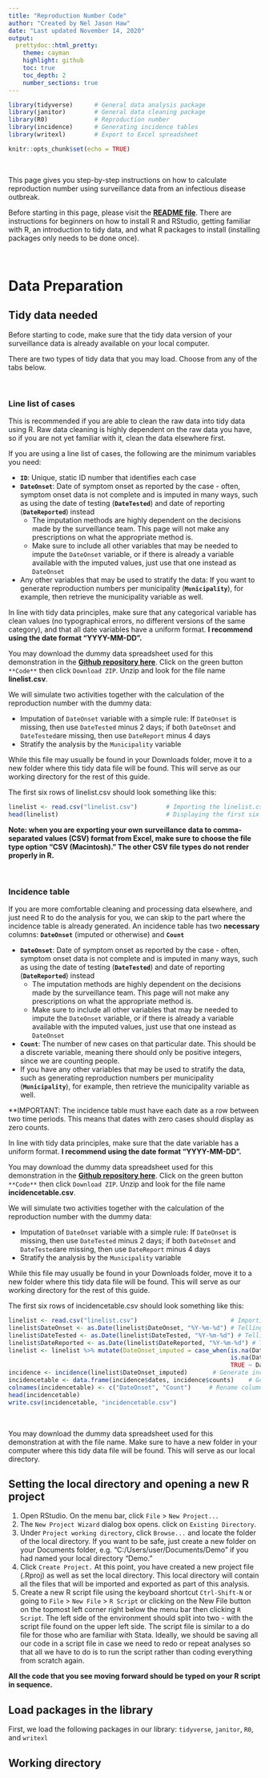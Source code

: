 ```yaml
---
title: "Reproduction Number Code"
author: "Created by Nel Jason Haw"
date: "Last updated November 14, 2020"
output: 
  prettydoc::html_pretty:
    theme: cayman
    highlight: github
    toc: true
    toc_depth: 2
    number_sections: true
---
```


```r
library(tidyverse)      # General data analysis package
library(janitor)        # General data cleaning package
library(R0)             # Reproduction number
library(incidence)      # Generating incidence tables
library(writexl)        # Export to Excel spreadsheet
```

```r
knitr::opts_chunk$set(echo = TRUE)
```
<br>

This page gives you step-by-step instructions on how to calculate reproduction number using surveillance data from an infectious disease outbreak.

Before starting in this page, please visit the [**README file**](https://neljasonhaw.github.io/ReproductionNumber). There are instructions for beginners on how to install R and RStudio, getting familiar with R, an introduction to tidy data, and what R packages to install (installing packages only needs to be done once).

<br>

# Data Preparation

## Tidy data needed {.tabset}
Before starting to code, make sure that the tidy data version of your surveillance data is already available on your local computer. 

There are two types of tidy data that you may load. Choose from any of the tabs below.

<br>

### Line list of cases
This is recommended if you are able to clean the raw data into tidy data using R. Raw data cleaning is highly dependent on the raw data you have, so if you are not yet familiar with it, clean the data elsewhere first.

If you are using a line list of cases, the following are the minimum variables you need:

* **`ID`**: Unique, static ID number that identifies each case
* **`DateOnset`**: Date of symptom onset as reported by the case - often, symptom onset data is not complete and is imputed in many ways, such as using the date of testing (**`DateTested`**) and date of reporting (**`DateReported`**) instead
  * The imputation methods are highly dependent on the decisions made by the surveillance team. This page will not make any prescriptions on what the appropriate method is.
  * Make sure to include all other variables that may be needed to impute the `DateOnset` variable, or if there is already a variable available with the imputed values, just use that one instead as `DateOnset`
* Any other variables that may be used to stratify the data: If you want to generate reproduction numbers per municipality (**`Municipality`**), for example, then retrieve the municipality variable as well.

In line with tidy data principles, make sure that any categorical variable has clean values (no typographical errors, no different versions of the same category), and that all date variables have a uniform format. **I recommend using the date format "YYYY-MM-DD".**

You may download the dummy data spreadsheet used for this demonstration in the [**Github repository here**](https://github.com/neljasonhaw/ReproductionNumber). Click on the green button `**Code**` then click `Download ZIP`. Unzip and look for the file name **linelist.csv**.

We will simulate two activities together with the calculation of the reproduction number with the dummy data:

* Imputation of `DateOnset` variable with a simple rule: If `DateOnset` is missing, then use `DateTested` minus 2 days; if both `DateOnset` and `DateTested`are missing, then use `DateReport` minus 4 days
* Stratify the analysis by the `Municipality` variable

While this file may usually be found in your Downloads folder, move it to a new folder where this tidy data file will be found. This will serve as our working directory for the rest of this guide.

The first six rows of linelist.csv should look something like this:
```r
linelist <- read.csv("linelist.csv")        # Importing the linelist.csv file
head(linelist)                              # Displaying the first six rows of linelist
```

**Note: when you are exporting your own surveillance data to comma-separated values (CSV) format from Excel, make sure to choose the file type option "CSV (Macintosh)." The other CSV file types do not render properly in R.**

<br>

### Incidence table
If you are more comfortable cleaning and processing data elsewhere, and just need R to do the analysis for you, we can skip to the part where the incidence table is already generated. An incidence table has two **necessary** columns: **`DateOnset`** (imputed or otherwise) and **`Count`**

* **`DateOnset`**: Date of symptom onset as reported by the case - often, symptom onset data is not complete and is imputed in many ways, such as using the date of testing (**`DateTested`**) and date of reporting (**`DateReported`**) instead
  * The imputation methods are highly dependent on the decisions made by the surveillance team. This page will not make any prescriptions on what the appropriate method is.
  * Make sure to include all other variables that may be needed to impute the `DateOnset` variable, or if there is already a variable available with the imputed values, just use that one instead as `DateOnset`
* **`Count`**: The number of new cases on that particular date. This should be a discrete variable, meaning there should only be positive integers, since we are counting people.
* If you have any other variables that may be used to stratify the data, such as generating reproduction numbers per municipality (**`Municipality`**), for example, then retrieve the municipality variable as well.

**IMPORTANT: The incidence table must have each date as a row between two time periods. This means that dates with zero cases should display as zero counts.

In line with tidy data principles, make sure that the date variable has a uniform format. **I recommend using the date format "YYYY-MM-DD".**

You may download the dummy data spreadsheet used for this demonstration in the [**Github repository here**](https://github.com/neljasonhaw/ReproductionNumber). Click on the green button `**Code**` then click `Download ZIP`. Unzip and look for the file name **incidencetable.csv**.

We will simulate two activities together with the calculation of the reproduction number with the dummy data:

* Imputation of `DateOnset` variable with a simple rule: If `DateOnset` is missing, then use `DateTested` minus 2 days; if both `DateOnset` and `DateTested`are missing, then use `DateReport` minus 4 days
* Stratify the analysis by the `Municipality` variable

While this file may usually be found in your Downloads folder, move it to a new folder where this tidy data file will be found. This will serve as our working directory for the rest of this guide.

The first six rows of incidencetable.csv should look something like this:
```r
linelist <- read.csv("linelist.csv")                          # Importing the linelist.csv file
linelist$DateOnset <- as.Date(linelist$DateOnset, "%Y-%m-%d") # Telling R that DateOnset is a date with format YYYY-MM-DD
linelist$DateTested <- as.Date(linelist$DateTested, "%Y-%m-%d") # Telling R that DateOnset is a date with format YYYY-MM-DD
linelist$DateReported <- as.Date(linelist$DateReported, "%Y-%m-%d") # Telling R that DateOnset is a date with format YYYY-MM-DD
linelist <- linelist %>% mutate(DateOnset_imputed = case_when(is.na(DateOnset) & !is.na(DateTested) ~ DateTested - 2,
                                                              is.na(DateOnset) & is.na(DateTested) ~ DateReported - 4,
                                                              TRUE ~ DateOnset))        # Imputation algorithm
incidence <- incidence(linelist$DateOnset_imputed)       # Generate incidence table as incidence object
incidencetable <- data.frame(incidence$dates, incidence$counts)    # Generate incidence table as dataframe
colnames(incidencetable) <- c("DateOnset", "Count")     # Rename columns
head(incidencetable)
write.csv(incidencetable, "incidencetable.csv")
```

<br>








You may download the dummy data spreadsheet used for this demonstration at <URL> with the file name. Make sure to have a new folder in your computer where this tidy data file will be found. This will serve as our local directory.







## Setting the local directory and opening a new R project
1. Open RStudio. On the menu bar, click `File` > `New Project...`
2. The `New Project Wizard` dialog box opens. click on `Existing Directory`. 
3. Under `Project working directory`, click `Browse...` and locate the folder of the local directory. If you want to be safe, just create a new folder on your Documents folder, e.g. "C:/Users/user/Documents/Demo" if you had named your local directory "Demo."
4. Click `Create Project.` At this point, you have created a new project file (.Rproj) as well as set the local directory. This local directory will contain all the files that will be imported and exported as part of this analysis.
5. Create a new R script file using the keyboard shortcut `Ctrl-Shift-N` or going to `File` > `New File` > `R Script` or clicking on the New File button on the topmost left corner right below the menu bar then clicking `R Script`. The left side of the environment should split into two - with the script file found on the upper left side. The script file is similar to a do file for those who are familiar with Stata. Ideally, we should be saving all our code in a script file in case we need to redo or repeat analyses so that all we have to do is to run the script rather than coding everything from scratch again.

**All the code that you see moving forward should be typed on your R script in sequence.**

## Load packages in the library
First, we load the following packages in our library: `tidyverse`, `janitor`, `R0`, and `writexl`


## Working directory

